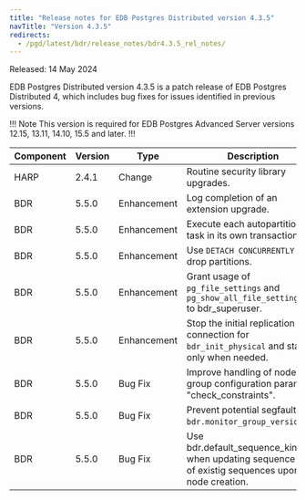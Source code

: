 ```yaml
---
title: "Release notes for EDB Postgres Distributed version 4.3.5"
navTitle: "Version 4.3.5"
redirects:
  - /pgd/latest/bdr/release_notes/bdr4.3.5_rel_notes/
---
```


Released: 14 May 2024

EDB Postgres Distributed version 4.3.5 is a patch release of EDB Postgres Distributed 4, which includes bug fixes for issues identified in previous versions.

!!! Note
This version is required for EDB Postgres Advanced Server versions 12.15, 13.11, 14.10, 15.5 and later.
!!!

| Component | Version | Type         | Description                                                                                        |
|-----------|---------|--------------|----------------------------------------------------------------------------------------------------|
| HARP      | 2.4.1   | Change       | Routine security library upgrades.                                                                 |
| BDR       | 5.5.0   | Enhancement  | Log completion of an extension upgrade.                                                            |
| BDR       | 5.5.0   | Enhancement  | Execute each autopartition task in its own transaction.                                            |
| BDR       | 5.5.0   | Enhancement  | Use `DETACH CONCURRENTLY` to drop partitions.                                                      |
| BDR       | 5.5.0   | Enhancement  | Grant usage of `pg_file_settings` and `pg_show_all_file_settings()` to bdr_superuser.              |
| BDR       | 5.5.0   | Enhancement  | Stop the initial replication connection for `bdr_init_physical` and start it only when needed.     |
| BDR       | 5.5.0   | Bug Fix      | Improve handling of node group configuration parameter "check_constraints".                        |
| BDR       | 5.5.0   | Bug Fix      | Prevent potential segfault in `bdr.monitor_group_versions()`.                                      |
| BDR       | 5.5.0   | Bug Fix      | Use bdr.default_sequence_kind when updating sequence kind of existig sequences upon node creation. |